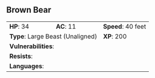 ## Brown Bear {#monster-brown-bear}

```{=html}
<table class="table table-striped">
    <tbody>
        <tr>                    
            <td><b>HP</b>: 34</td>
            <td><b>AC</b>: 11</td>
            <td><b>Speed</b>: 40 feet</td>
        </tr>
        <tr>
            <td colspan="2"><b>Type</b>: Large Beast (Unaligned)</td>
            <td><b>XP</b>: 200</td>
        </tr>
        <tr>
            <td colspan="3"><b>Vulnerabilities</b>: </td>
        </tr>
        <tr>
            <td colspan="3"><b>Resists</b>: </td>
        </tr>
        <tr>
            <td colspan="3"><b>Languages</b>: </td>
        </tr>
    </tbody>
</table>
```